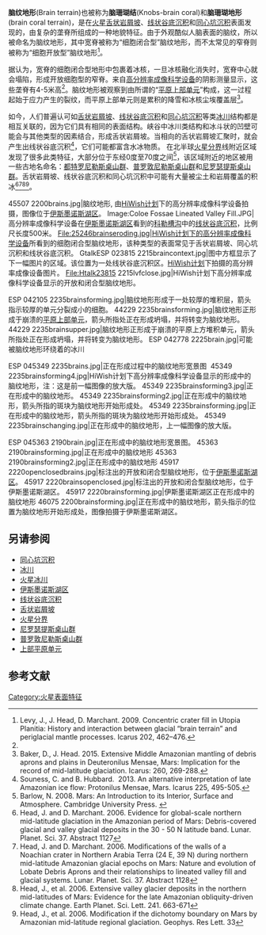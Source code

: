 '''脑纹地形'''(Brain terrain)也被称为'''脑珊瑚结'''(Knobs-brain coral)和'''脑珊瑚地形'''(brain coral terrain)，是在[[火星|火星]][[舌状岩屑坡|舌状岩屑坡]]、[[线状谷底沉积|线状谷底沉积]]和[[同心坑沉积|同心坑沉积]]表面发现的，由复杂的垄脊所组成的一种地貌特征。由于外观酷似人脑表面的脑纹，所以被命名为脑纹地形，其中宽脊被称为“细胞闭合型”脑纹地形，而不太常见的窄脊则被称为“细胞开放型”脑纹地形<ref name=":0">Levy, J., J. Head, D. Marchant. 2009. Concentric crater fill in Utopia Planitia: History and interaction between glacial “brain terrain” and periglacial mantle processes. Icarus 202, 462–476.</ref>。

据认为，宽脊的细胞闭合型地形中包裹着冰核，一旦冰核融化消失时，宽脊中心就会塌陷，形成开放细胞型的窄脊。来自[[高分辨率成像科学设备|高分辨率成像科学设备]]的阴影测量显示，这些垄脊有4-5米高<ref name=":0" />。脑纹地形被观察到由所谓的“[[上部平原单元|平原上部单元]]”构成，这一过程起始于应力产生的裂纹，而平原上部单元则是累积的降雪和冰核尘埃覆盖层<ref name="Baker, D. 2015">Baker, D., J. Head. 2015. Extensive Middle Amazonian mantling of debris aprons and plains in Deuteronilus Mensae, Mars: Implication for the record of mid-latitude glaciation. Icarus: 260, 269-288.</ref>。

如今，人们普遍认可如[[舌状岩屑坡|舌状岩屑坡]]、[[线状谷底沉积|线状谷底沉积]]和[[同心坑沉积|同心坑沉积]]等类[[冰川|冰川]]结构都是相互关联的，因为它们具有相同的表面结构。峡谷中冰川类结构和冰斗状的凹壁可能会与其他类型的因素结合，形成舌状岩屑坡。当相向的舌状岩屑坡汇聚时，就会产生出线状谷底沉积<ref>Souness, C. and B. Hubbard.  2013. An alternative interpretation of late Amazonian ice flow: Protonilus Mensae, Mars. Icarus 225, 495-505.</ref>，它们可能都富含水冰物质。
在北半球[[火星分界|火星分界]]线附近区域发现了很多此类特征，大部分位于东经0度至70度之间<ref>Barlow, N. 2008. Mars: An Introduction to its Interior, Surface and Atmosphere. Cambridge University Press. {{ISBN|978-0-521-85226-5}}</ref>，该区域附近的地区被用一些古地名命名：[[都特罗尼勒斯桌山群|都特罗尼勒斯桌山群]]、[[普罗敦尼勒斯桌山群|普罗敦尼勒斯桌山群]]和[[尼罗瑟提斯桌山群|尼罗瑟提斯桌山群]]。舌状岩屑坡、线状谷底沉积和同心坑沉积中可能有大量被尘土和岩屑覆盖的积冰<ref>Head, J. and D. Marchant. 2006. Evidence for global-scale northern mid-latitude glaciation in the Amazonian period of Mars: Debris-covered glacial and valley glacial deposits in the 30 - 50 N latitude band. Lunar. Planet. Sci. 37. Abstract 1127</ref><ref>Head, J. and D. Marchant. 2006. Modifications of the walls of a Noachian crater in Northern Arabia Terra (24 E, 39 N) during northern mid-latitude Amazonian glacial epochs on Mars: Nature and evolution of Lobate Debris Aprons and their relationships to lineated valley fill and glacial systems. Lunar. Planet. Sci. 37. Abstract 1128</ref><ref>Head, J., et al. 2006. Extensive valley glacier deposits in the northern mid-latitudes of Mars: Evidence for the late Amazonian obliquity-driven climate change. Earth Planet. Sci. Lett. 241. 663-671</ref><ref>Head, J., et al. 2006. Modification if the dichotomy boundary on Mars by Amazonian mid-latitude regional glaciation. Geophys. Res Lett. 33</ref>。
<gallery class="center" widths="190px" heights="180px">
45507 2200brains.jpg|脑纹地形, 由[[HiWish计划|HiWish计划]]下的高分辨率成像科学设备拍摄，图像位于[[伊斯墨诺斯湖区|伊斯墨诺斯湖区]]。
Image:Coloe Fossae Lineated Valley Fill.JPG|高分辨率成像科学设备在[[伊斯墨诺斯湖区|伊斯墨诺斯湖区]]看到的[[科勒槽沟|科勒槽沟]]中的[[线状谷底沉积|线状谷底沉积]]，比例尺长度500米。
File:25246brainseroding.jpg|HiWish计划下的[[高分辨率成像科学设备|高分辨率成像科学设备]]所看到的细胞闭合型脑纹地形，该种类型的表面常见于舌状岩屑坡、同心坑沉积和线状谷底沉积。
GtalkESP 023815 2215braincontext.jpg|图中方框显示了下一幅图片的区域。该位置为一处线状谷底沉积区。[[HiWish计划|HiWish计划]]下拍摄的高分辨率成像设备图片。
File:Htalk23815 2215lvfclose.jpg|HiWish计划下高分辨率成像科学设备显示的开放和闭合型脑纹地形。
</gallery>
<gallery class="center" widths="190px" heights="180px">
ESP 042105 2235brainsforming.jpg|脑纹地形形成于一处较厚的堆积层，箭头指示较厚的单元分裂成小的细胞。
44229 2235brainsforming.jpg|脑纹地形正形成于崩溃的[[上部平原单元|平原上部单元]]，箭头所指处正在形成坍塌，并将转变为脑纹地形。
44229 2235brainsupper.jpg|脑纹地形正形成于崩溃的平原上方堆积单元，箭头所指处正在形成坍塌，并将转变为脑纹地形。
ESP 042778 2225brain.jpg|可能被脑纹地形环绕着的冰川
</gallery>
<gallery class="center" widths="190px" heights="180px" >
ESP 045349 2235brains.jpg|正在形成过程中的脑纹地形宽景图 
45349 2235brainsforming4.jpg|HiWish计划下高分辨率成像科学设备显示的形成中的脑纹地形，注：这是前一幅图像的放大版。
45349 2235brainsforming3.jpg|正在形成中的脑纹地形。
45349 2235brainsforming2.jpg|正在形成中的脑纹地形，箭头所指的斑块为脑纹地形开始形成处。
45349 2235brainsforming.jpg|正在形成中的脑纹地形，箭头所指的斑块为脑纹地形开始形成处。
45349 2235brainschanging.jpg|正在形成中的脑纹地形，上一幅图像的放大版。
</gallery>
<gallery class="center" widths="190px" heights="180px">
ESP 045363 2190brain.jpg|正在形成中的脑纹地形宽景图。
45363 2190brainsforming.jpg|正在形成中的脑纹地形
45363 2190brainsforming2.jpg|正在形成中的脑纹地形
45917 2220openclosedbrains.jpg|标注出的开放和闭合型脑纹地形，位于[[伊斯墨诺斯湖区|伊斯墨诺斯湖区]]。
45917 2220brainsopenclosed.jpg|标注出的开放和闭合型脑纹地形，位于伊斯墨诺斯湖区。
45917 2220brainsforming.jpg|伊斯墨诺斯湖区正在形成中的脑纹地形
46075 2200brainsforming.jpg|正在形成中的脑纹地形，箭头指示的位置为脑纹地形开始形成处，图像拍摄于伊斯墨诺斯湖区。
</gallery>

==另请参阅==
* [[同心坑沉积|同心坑沉积]]
* [[冰川|冰川]]
* [[火星冰川|火星冰川]]
* [[伊斯墨诺斯湖区|伊斯墨诺斯湖区]]
* [[线状谷底沉积|线状谷底沉积]]
* [[舌状岩屑坡|舌状岩屑坡]]
* [[火星分界|火星分界]]
* [[尼罗瑟提斯桌山群|尼罗瑟提斯桌山群]]
* [[普罗敦尼勒斯桌山群|普罗敦尼勒斯桌山群]]
* [[上部平原单元|上部平原单元]]

==参考文献==
{{reflist}}

[[Category:火星表面特征|Category:火星表面特征]]